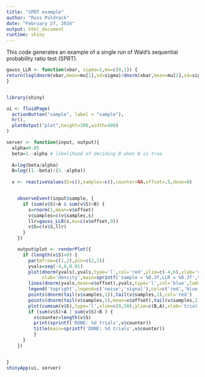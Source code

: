 ```yaml
---
title: "SPRT example"
author: "Russ Poldrack"
date: "February 27, 2016"
output: html_document
runtime: shiny
---
```


This code generates an example of a single run of Wald's sequential probability ratio test (SPRT). 


```r

gauss_LLR <- function(xbar, sigma=1,mu=c(0,1)) {
return(log(dnorm(xbar,mean=mu[1],sd=sigma)/dnorm(xbar,mean=mu[2],sd=sigma)))
}

```

```r

```

```r
library(shiny)

ui <- fluidPage(
  actionButton("sample", label = "sample"),
  hr(),
  plotOutput("plot",height=300,width=400)
)

server <- function(input, output){
  alpha=0.05
  beta=1.-alpha # likelihood of deciding B when B is true
  
  A=log(beta/alpha)
  B=log((1.-beta)/(1.-alpha))
  
  v <- reactiveValues(S=c(),samples=c(),counter=NA,offset=.5,done=0)


    observeEvent(input$sample, {
      if (sum(v$S)<A & sum(v$S)>B) {
        s=rnorm(1,mean=v$offset)
        v$samples=c(v$samples,s)
        llr=gauss_LLR(s,mu=c(v$offset,0))
        v$S=c(v$S,llr)
      }
    })

    output$plot <- renderPlot({
      if (length(v$S)>0) {
        par(mfrow=c(1,2),pin=c(2,2))
        yvals=seq(-4,6,0.01)
        plot(dnorm(yvals),yvals,type='l',col='red',ylim=c(-4,6),ylab='value',
             xlab='density',main=sprintf('sample = %0.3f,LLR = %0.3f',tail(v$samples,1),tail(v$S,1)),lwd=2)
        lines(dnorm(yvals,mean=v$offset),yvals,type='l',col='blue',lwd=2)
        legend('topright',legend=c('noise','signal'),col=c('red','blue'),lwd=c(2,2))
        points(dnorm(tail(v$samples,1)),tail(v$samples,1),col='red')
        points(dnorm(tail(v$samples,1),mean=v$offset),tail(v$samples,1),col='blue')
        plot(cumsum(v$S),type='l',xlim=c(0,50),ylim=c(B,A),xlab='trial',ylab='sum LLR',lwd=2)
        if (sum(v$S)>A | sum(v$S)<B ) {
          v$counter=length(v$S)
          print(sprintf('DONE: %d trials',v$counter))
          title(main=sprintf('DONE: %d trials',v$counter))
          }
      }
    })


}
shinyApp(ui, server)

```

